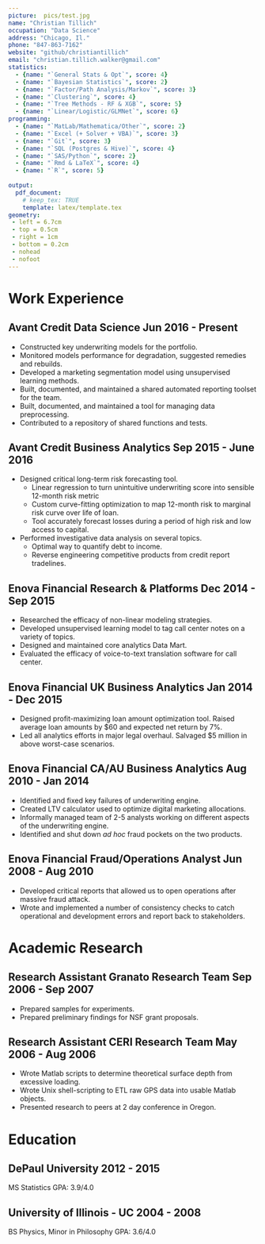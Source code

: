 ```yaml
---
picture:  pics/test.jpg
name: "Christian Tillich"
occupation: "Data Science"
address: "Chicago, Il."
phone: "847-863-7162"
website: "github/christiantillich"
email: "christian.tillich.walker@gmail.com"
statistics:
  - {name: "`General Stats & Opt`", score: 4}
  - {name: "`Bayesian Statistics`", score: 2}
  - {name: "`Factor/Path Analysis/Markov`", score: 3}
  - {name: "`Clustering`", score: 4}
  - {name: "`Tree Methods - RF & XGB`", score: 5}
  - {name: "`Linear/Logistic/GLMNet`", score: 6}
programming:
  - {name: "`MatLab/Mathematica/Other`", score: 2}
  - {name: "`Excel (+ Solver + VBA)`", score: 3}
  - {name: "`Git`", score: 3}
  - {name: "`SQL (Postgres & Hive)`", score: 4}
  - {name: "`SAS/Python`", score: 2}
  - {name: "`Rmd & LaTeX`", score: 4}
  - {name: "`R`", score: 5}
  
output: 
  pdf_document:
    # keep_tex: TRUE
    template: latex/template.tex
geometry: 
 - left = 6.7cm
 - top = 0.5cm 
 - right = 1cm
 - bottom = 0.2cm 
 - nohead 
 - nofoot
---
```


# Work Experience

## Avant Credit \hfill Data Science \hfill Jun 2016 - Present

* Constructed key underwriting models for the portfolio.
* Monitored models performance for degradation, suggested remedies and rebuilds.
* Developed a marketing segmentation model using unsupervised learning methods.
* Built, documented, and maintained a shared automated reporting toolset for the team. 
* Built, documented, and maintained a tool for managing data preprocessing.
* Contributed to a repository of shared functions and tests.

## Avant Credit \hfill Business Analytics \hfill Sep 2015 - June 2016

* Designed critical long-term risk forecasting tool.
    * Linear regression to turn unintuitive underwriting score into sensible 12-month risk metric 
    * Custom curve-fitting optimization to map 12-month risk to marginal risk curve over life of loan.
    * Tool accurately forecast losses during a period of high risk and low access to capital.
* Performed investigative data analysis on several topics.
    * Optimal way to quantify debt to income. 
    * Reverse engineering competitive products from credit report tradelines. 

## Enova Financial \hfill Research & Platforms \hfill Dec 2014 - Sep 2015

* Researched the efficacy of non-linear modeling strategies. 
* Developed unsupervised learning model to tag call center notes on a variety of topics.
* Designed and maintained core analytics Data Mart. 
* Evaluated the efficacy of voice-to-text translation software for call center.

## Enova Financial \hfill UK Business Analytics \hfill Jan 2014 - Dec 2015

* Designed profit-maximizing loan amount optimization tool. Raised average loan amounts by $60 and expected net return by 7%. 
* Led all analytics efforts in major legal overhaul. Salvaged $5 million in above worst-case scenarios. 

## Enova Financial \hfill CA/AU Business Analytics \hfill Aug 2010 - Jan 2014

* Identified and fixed key failures of underwriting engine. 
* Created LTV calculator used to optimize digital marketing allocations. 
* Informally managed team of 2-5 analysts working on different aspects of the underwriting engine. 
* Identified and shut down *ad hoc* fraud pockets on the two products. 

\newpage \makeprofile

## Enova Financial \hfill Fraud/Operations Analyst \hfill Jun 2008 - Aug 2010

* Developed critical reports that allowed us to open operations after massive fraud attack. 
* Wrote and implemented a number of consistency checks to catch operational and development errors and report back to stakeholders. 

# Academic Research

## Research Assistant \hfill Granato Research Team \hfill Sep 2006 - Sep 2007

* Prepared samples for experiments. 
* Prepared preliminary findings for NSF grant proposals.

## Research Assistant \hfill CERI Research Team \hfill May 2006 - Aug 2006

* Wrote Matlab scripts to determine theoretical surface depth from excessive loading. 
* Wrote Unix shell-scripting to ETL raw GPS data into usable Matlab objects. 
* Presented research to peers at 2 day conference in Oregon. 

# Education

## DePaul University \hfill 2012 - 2015
MS Statistics \hfill GPA: 3.9/4.0

## University of Illinois - UC \hfill 2004 - 2008
BS Physics, Minor in Philosophy \hfill GPA: 3.6/4.0